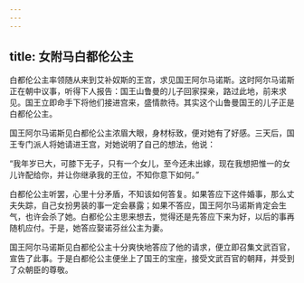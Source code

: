 ```yaml
---
---
---
```

title: 女附马白都伦公主
---



白都伦公主率领随从来到艾补奴斯的王宫，求见国王阿尔马诺斯。这时阿尔马诺斯正在朝中议事，听得下人报告：国王山鲁曼的儿子回家探亲，路过此地，前来求见。国王立即命手下将他们接进宫来，盛情款待。其实这个山鲁曼国王的儿子正是白都伦公主。

国王阿尔马诺斯见白都伦公主浓眉大眼，身材标致，便对她有了好感。三天后，国王专门派人将她请进王宫，对她说明了自己的想法，他说：

“我年岁已大，可膝下无子，只有一个女儿，至今还未出嫁，现在我想把惟一的女儿许配给你，并让你继承我的王位，不知你意下如何。”

白都伦公主听罢，心里十分矛盾，不知该如何答复。如果答应下这件婚事，那么丈夫失踪，自己女扮男装的事一定会暴露；如果不答应，国王阿尔马诺斯肯定会生气，也许会杀了她。白都伦公主思来想去，觉得还是先答应下来为好，以后的事再随机应付。于是，她答应娶诺芬丝公主为妻。

国王阿尔马诺斯见白都伦公主十分爽快地答应了他的请求，便立即召集文武百官，宣告了此事。于是白都伦公主便坐上了国王的宝座，接受文武百官的朝拜，并受到了众朝臣的尊敬。
